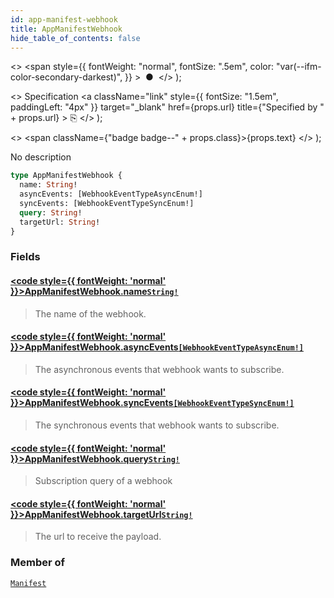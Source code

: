 ```yaml
---
id: app-manifest-webhook
title: AppManifestWebhook
hide_table_of_contents: false
---
```


  <>
    <span
      style={{
        fontWeight: "normal",
        fontSize: ".5em",
        color: "var(--ifm-color-secondary-darkest)",
      }}
    >
      &nbsp;●&nbsp;
    </span>
  </>
);

  <>
    Specification
    <a
      className="link"
      style={{ fontSize: "1.5em", paddingLeft: "4px" }}
      target="\_blank"
      href={props.url}
      title={"Specified by " + props.url}
    >
      ⎘
    </a>
  </>
);

  <>
    <span className={"badge badge--" + props.class}>{props.text}</span>
  </>
);

No description

```graphql
type AppManifestWebhook {
  name: String!
  asyncEvents: [WebhookEventTypeAsyncEnum!]
  syncEvents: [WebhookEventTypeSyncEnum!]
  query: String!
  targetUrl: String!
}
```

### Fields

#### [<code style={{ fontWeight: 'normal' }}>AppManifestWebhook.<b>name</b></code>](#)<Bullet />[`String!`](../../api-reference/scalars/string) <Badge class="secondary" text="non-null"/> <Badge class="secondary" text="scalar"/>

> The name of the webhook.

#### [<code style={{ fontWeight: 'normal' }}>AppManifestWebhook.<b>asyncEvents</b></code>](#)<Bullet />[`[WebhookEventTypeAsyncEnum!]`](../../api-reference/enums/webhook-event-type-async-enum) <Badge class="secondary" text="list"/> <Badge class="secondary" text="enum"/>

> The asynchronous events that webhook wants to subscribe.

#### [<code style={{ fontWeight: 'normal' }}>AppManifestWebhook.<b>syncEvents</b></code>](#)<Bullet />[`[WebhookEventTypeSyncEnum!]`](../../api-reference/enums/webhook-event-type-sync-enum) <Badge class="secondary" text="list"/> <Badge class="secondary" text="enum"/>

> The synchronous events that webhook wants to subscribe.

#### [<code style={{ fontWeight: 'normal' }}>AppManifestWebhook.<b>query</b></code>](#)<Bullet />[`String!`](../../api-reference/scalars/string) <Badge class="secondary" text="non-null"/> <Badge class="secondary" text="scalar"/>

> Subscription query of a webhook

#### [<code style={{ fontWeight: 'normal' }}>AppManifestWebhook.<b>targetUrl</b></code>](#)<Bullet />[`String!`](../../api-reference/scalars/string) <Badge class="secondary" text="non-null"/> <Badge class="secondary" text="scalar"/>

> The url to receive the payload.

### Member of

[`Manifest`](../../api-reference/objects/manifest) <Badge class="secondary" text="object"/>
